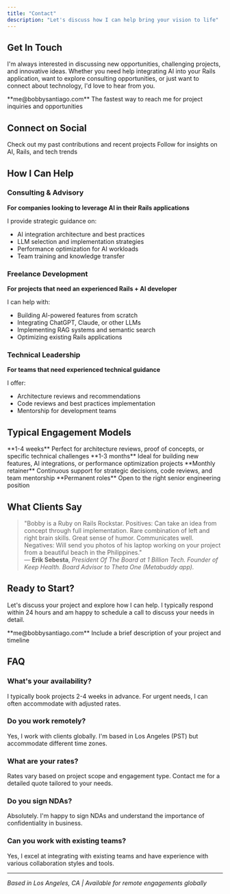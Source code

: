 ```yaml
---
title: "Contact"
description: "Let's discuss how I can help bring your vision to life"
---
```


## Get In Touch

I'm always interested in discussing new opportunities, challenging projects, and innovative ideas. Whether you need help integrating AI into your Rails application, want to explore consulting opportunities, or just want to connect about technology, I'd love to hear from you.

<Card title="Email Me Directly" icon="envelope" href="mailto:me@bobbysantiago.com">
  **me@bobbysantiago.com**  
  The fastest way to reach me for project inquiries and opportunities
</Card>

## Connect on Social

<Columns cols={2}>
  <Card title="GitHub" icon="github" href="https://github.com/bullrico">
    Check out my past contributions and recent projects
  </Card>
  <Card title="Twitter/X" icon="twitter" href="https://twitter.com/bsantidev">
    Follow for insights on AI, Rails, and tech trends
  </Card>
</Columns>

## How I Can Help

### Consulting & Advisory
**For companies looking to leverage AI in their Rails applications**

I provide strategic guidance on:
- AI integration architecture and best practices
- LLM selection and implementation strategies
- Performance optimization for AI workloads
- Team training and knowledge transfer

### Freelance Development
**For projects that need an experienced Rails + AI developer**

I can help with:
- Building AI-powered features from scratch
- Integrating ChatGPT, Claude, or other LLMs
- Implementing RAG systems and semantic search
- Optimizing existing Rails applications

### Technical Leadership
**For teams that need experienced technical guidance**

I offer:
- Architecture reviews and recommendations
- Code reviews and best practices implementation
- Mentorship for development teams

## Typical Engagement Models

<Columns cols={2}>
  <Card title="Short-term Consulting" icon="clock">
    **1-4 weeks**  
    Perfect for architecture reviews, proof of concepts, or specific technical challenges
  </Card>
  <Card title="Project-based Development" icon="code">
    **1-3 months**  
    Ideal for building new features, AI integrations, or performance optimization projects
  </Card>
  <Card title="Ongoing Advisory" icon="users">
    **Monthly retainer**  
    Continuous support for strategic decisions, code reviews, and team mentorship
  </Card>
  <Card title="Full-time Opportunities" icon="briefcase">
    **Permanent roles**  
    Open to the right senior engineering position
  </Card>
</Columns>

## What Clients Say

> "Bobby is a Ruby on Rails Rockstar. Positives: Can take an idea from concept through full implementation. Rare combination of left and right brain skills. Great sense of humor. Communicates well. Negatives: Will send you photos of his laptop working on your project from a beautiful beach in the Philippines."  
> — **Erik Sebesta**, *President Of The Board at 1 Billion Tech. Founder of Keep Health. Board Advisor to Theta One (Metabuddy app).*

## Ready to Start?

Let's discuss your project and explore how I can help. I typically respond within 24 hours and am happy to schedule a call to discuss your needs in detail.

<Card title="Send Me an Email" icon="paper-plane" href="mailto:me@bobbysantiago.com?subject=Project%20Inquiry">
  **me@bobbysantiago.com**  
  Include a brief description of your project and timeline
</Card>

## FAQ

### What's your availability?
I typically book projects 2-4 weeks in advance. For urgent needs, I can often accommodate with adjusted rates.

### Do you work remotely?
Yes, I work with clients globally. I'm based in Los Angeles (PST) but accommodate different time zones.

### What are your rates?
Rates vary based on project scope and engagement type. Contact me for a detailed quote tailored to your needs.

### Do you sign NDAs?
Absolutely. I'm happy to sign NDAs and understand the importance of confidentiality in business.

### Can you work with existing teams?
Yes, I excel at integrating with existing teams and have experience with various collaboration styles and tools.

---

*Based in Los Angeles, CA | Available for remote engagements globally*